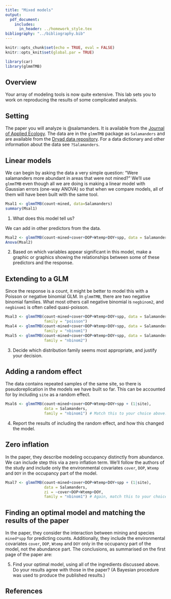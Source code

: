 ```yaml
---
title: "Mixed models"
output: 
  pdf_document:
    includes: 
      in_header: ../homework_style.tex
bibliography: "../bibliography.bib"   
---
```


```r
knitr::opts_chunk$set(echo = TRUE, eval = FALSE)
knitr::opts_knit$set(global.par = TRUE)
```

```r
library(car)
library(glmmTMB)
```


## Overview

Your array of modeling tools is now quite extensive. This lab sets you to work on reproducing the results of some complicated analysis.

## Setting

The paper you will analyze is @salamanders. It is available from the [Journal of Applied Ecology](https://besjournals.onlinelibrary.wiley.com/doi/epdf/10.1111/1365-2664.12585). The data are in the `glmmTMB` package as `Salamanders` and are available from the [Dryad data repository](https://datadryad.org/stash/dataset/doi:10.5061/dryad.5m8f6). For a data dictionary and other information about the data see `?Salamanders`.

## Linear models

We can begin by asking the data a very simple question: "Were salamanders more abundant in areas that were not mined?" We'll use `glmmTMB` even though all we are doing is making a linear model with Gaussian errors (one-way ANOVA) so that when we compare models, all of them will have been built with the same tool.

```r
Msal1 <- glmmTMB(count~mined, data=Salamanders)
summary(Msal1)
```

(@) What does this model tell us?

We can add in other predictors from the data.

```r
Msal2 <- glmmTMB(count~mined+cover+DOP+Wtemp+DOY+spp, data = Salamanders)
Anova(Msal2)
```
(@) Based on which variables appear significant in this model, make a graphic or graphics showing the relationships between some of these predictors and the response.

## Extending to a GLM

Since the response is a count, it might be better to model this with a Poisson or negative binomial GLM. In `glmmTMB`, there are two negative binomial families. What most others call negative binomial is `negbinom2`, and `negbinom1` is often called quasi-poisson.

```r
Msal3 <- glmmTMB(count~mined+cover+DOP+Wtemp+DOY+spp, data = Salamanders, 
                 family = "poisson")
Msal4 <- glmmTMB(count~mined+cover+DOP+Wtemp+DOY+spp, data = Salamanders, 
                 family = "nbinom1")
Msal5 <- glmmTMB(count~mined+cover+DOP+Wtemp+DOY+spp, data = Salamanders, 
                 family = "nbinom2")
```

(@) Decide which distribution family seems most appropriate, and justify your decision.

## Adding a random effect

The data contains repeated samples of the same site, so there is pseudoreplication in the models we have built so far. This can be accounted for by including `site` as a random effect.

```r
Msal6 <- glmmTMB(count~mined+cover+DOP+Wtemp+DOY+spp + (1|site), 
                 data = Salamanders, 
                 family = "nbinom1") # Match this to your choice above.
```

(@) Report the results of including the random effect, and how this changed the model.

## Zero inflation

In the paper, they describe modeling occupancy distinctly from abundance. We can include step this via a zero inflation term. We'll follow the authors of the study and include only the environmental covariates `cover`, `DOP`, `Wtemp` and `DOY` in the occupancy part of the model.

```r
Msal7 <- glmmTMB(count~mined+cover+DOP+Wtemp+DOY+spp + (1|site), 
                 data = Salamanders, 
                 zi = ~cover+DOP+Wtemp+DOY,
                 family = "nbinom1") # Again, match this to your choice above.
```

## Finding an optimal model and matching the results of the paper

In the paper, they consider the interaction between mining and species `mined*spp` for predicting counts. Additionally, they include the environmental covariates `cover`, `DOP`, `Wtemp` and `DOY` only in the occupancy part of the model, not the abundance part. The conclusions, as summarised on the first page of the paper are:
\begin{quote}
\ldots mean occupancy probabilities were $>0.85$ for all groups in reference reaches, whereas mean occupancy probabilities were relatively lower in MTR/VF reaches (ranging from $0.23$ to $0.66$). \ldots means of the difference in occupancy between site types were negative across all groups, although MTR/VF stream reaches were at least $95\%$ less likely to be occupied by spring salamander Gyrinophilus porphyriticus, adult southern two-lined salamander Eurycea cirrigera and larval dusky salamanders Desmognathus compared to reference reaches.

\ldots means of the difference in conditional abundance between MTR/VF and reference stream reaches were negative across all groups; $95\%$ credible interval for difference in conditional abundance covered zero for only one species (red salamander Pseudotriton ruber). \ldots  Additionally, MTR/VF reaches had higher ion concentrations, total organic carbon and specific conductance compared to reference reaches.
\end{quote}

(@) Find your optimal model, using all of the ingredients discussed above. Do your results agree with those in the paper? (A Bayesian procedure was used to produce the published results.)

## References